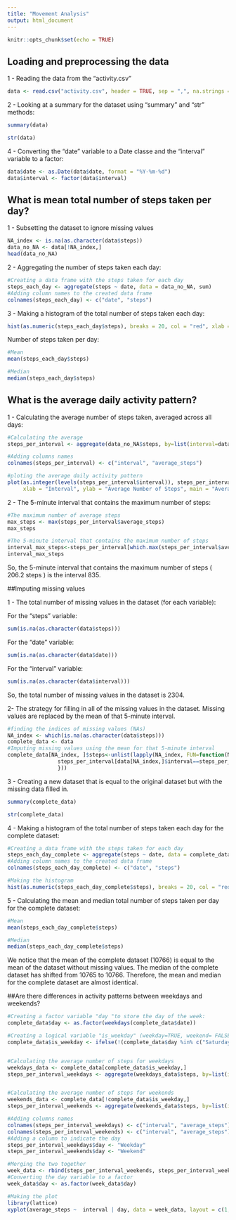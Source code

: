 ```yaml
---
title: "Movement Analysis"
output: html_document
---
```


```r
knitr::opts_chunk$set(echo = TRUE)
```

## Loading and preprocessing the data

1 - Reading the data from the “activity.csv”


```r
data <- read.csv("activity.csv", header = TRUE, sep = ",", na.strings = "NA")
```

2 - Looking at a summary for the dataset using “summary” and “str” methods:

```r
summary(data)
```

```r
str(data)
```

4 - Converting the “date” variable to a Date classe and the “interval” variable to a factor:

```r
data$date <- as.Date(data$date, format = "%Y-%m-%d")
data$interval <- factor(data$interval)
```

## What is mean total number of steps taken per day?

1 - Subsetting the dataset to ignore missing values
```r
NA_index <- is.na(as.character(data$steps))
data_no_NA <- data[!NA_index,]
head(data_no_NA)
```

2 - Aggregating the number of steps taken each day:
```r
#Creating a data frame with the steps taken for each day
steps_each_day <- aggregate(steps ~ date, data = data_no_NA, sum)
#Adding column names to the created data frame
colnames(steps_each_day) <- c("date", "steps")
```

3 - Making a histogram of the total number of steps taken each day:
```r
hist(as.numeric(steps_each_day$steps), breaks = 20, col = "red", xlab = "Number of Steps", main= "Histogram of the total number of steps taken each day")
```

Number of steps taken per day:
```r
#Mean
mean(steps_each_day$steps)

#Median
median(steps_each_day$steps)
```

## What is the average daily activity pattern?

1 - Calculating the average number of steps taken, averaged across all days:
```r
#Calculating the average
steps_per_interval <- aggregate(data_no_NA$steps, by=list(interval=data_no_NA$interval), FUN=mean)

#Adding columns names
colnames(steps_per_interval) <- c("interval", "average_steps")

#ploting the average daily activity pattern 
plot(as.integer(levels(steps_per_interval$interval)), steps_per_interval$average_steps, type="l",
     xlab = "Interval", ylab = "Average Number of Steps", main = "Average Daily Activity Pattern",  col ="blue")
```

2 - The 5-minute interval that contains the maximum number of steps:
```r
#The maximum number of average steps
max_steps <- max(steps_per_interval$average_steps)
max_steps

#The 5-minute interval that contains the maximum number of steps
interval_max_steps<-steps_per_interval[which.max(steps_per_interval$average_steps),]$interval
interval_max_steps
```
So, the 5-minute interval that contains the maximum number of steps ( 206.2 steps ) is the interval 835.

##Imputing missing values

1 - The total number of missing values in the dataset (for each variable):

For the “steps” variable:
```r
sum(is.na(as.character(data$steps)))
```

For the “date” variable:
```r
sum(is.na(as.character(data$date)))
```

For the “interval” variable:
```r
sum(is.na(as.character(data$interval)))
```

So, the total number of missing values in the dataset is 2304.

2- The strategy for filling in all of the missing values in the dataset. Missing values are replaced by the mean of that 5-minute interval.
```r
#finding the indices of missing values (NAs)
NA_index <- which(is.na(as.character(data$steps)))
complete_data <- data
#Imputing missing values using the mean for that 5-minute interval
complete_data[NA_index, ]$steps<-unlist(lapply(NA_index, FUN=function(NA_index){
                steps_per_interval[data[NA_index,]$interval==steps_per_interval$interval,]$average_steps
                }))
```

3 - Creating a new dataset that is equal to the original dataset but with the missing data filled in.
```r
summary(complete_data)

str(complete_data)
```

4 - Making a histogram of the total number of steps taken each day for the complete dataset:
```r
#Creating a data frame with the steps taken for each day
steps_each_day_complete <- aggregate(steps ~ date, data = complete_data, sum)
#Adding column names to the created data frame
colnames(steps_each_day_complete) <- c("date", "steps")

#Making the histogram
hist(as.numeric(steps_each_day_complete$steps), breaks = 20, col = "red", xlab = "Number of Steps", main= "Histogram of the total number of steps taken each day")
```

5 - Calculating the mean and median total number of steps taken per day for the complete dataset:
```r
#Mean
mean(steps_each_day_complete$steps)

#Median
median(steps_each_day_complete$steps)
```

We notice that the mean of the complete dataset (10766) is equal to the mean of the dataset without missing values. The median of the complete dataset has shifted from 10765 to 10766. Therefore, the mean and median for the complete dataset are almost identical.

##Are there differences in activity patterns between weekdays and weekends?
```r
#Creating a factor variable "day "to store the day of the week:
complete_data$day <- as.factor(weekdays(complete_data$date))

#Creating a logical variable "is_weekday" (weekday=TRUE, weekend= FALSE) :
complete_data$is_weekday <- ifelse(!(complete_data$day %in% c("Saturday","Sunday")), TRUE, FALSE) 


#Calculating the average number of steps for weekdays
weekdays_data <- complete_data[complete_data$is_weekday,]
steps_per_interval_weekdays <- aggregate(weekdays_data$steps, by=list(interval=weekdays_data$interval), FUN=mean)


#Calculating the average number of steps for weekends
weekends_data <- complete_data[!complete_data$is_weekday,]
steps_per_interval_weekends <- aggregate(weekends_data$steps, by=list(interval=weekends_data$interval), FUN=mean)

#Adding columns names
colnames(steps_per_interval_weekdays) <- c("interval", "average_steps")
colnames(steps_per_interval_weekends) <- c("interval", "average_steps")
#Adding a column to indicate the day
steps_per_interval_weekdays$day <- "Weekday"
steps_per_interval_weekends$day <- "Weekend"

#Merging the two together
week_data <- rbind(steps_per_interval_weekends, steps_per_interval_weekdays)
#Converting the day variable to a factor
week_data$day <- as.factor(week_data$day)

#Making the plot
library(lattice)
xyplot(average_steps ~  interval | day, data = week_data, layout = c(1,2), type ="l", ylab="Number of Steps")
```
